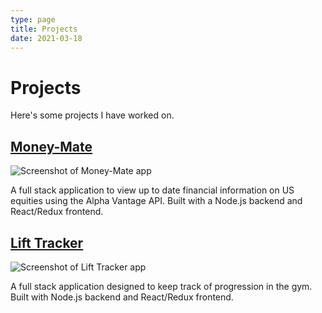 ```yaml
---
type: page
title: Projects
date: 2021-03-18
---
```


# Projects

Here's some projects I have worked on.


## [Money-Mate](https://github.com/tom-hooper-91/money-mate)

<Image
  src="/images/money-mate.png"
  alt="Screenshot of Money-Mate app"
  width={800}
  height={400}
  priority
  className="next-image"
/>

A full stack application to view up to date financial information on US equities using the Alpha Vantage API. Built with a Node.js backend and React/Redux frontend.

## [Lift Tracker](https://github.com/tom-hooper-91/lift-tracker)

<Image
  src="/images/lift-tracker.png"
  alt="Screenshot of Lift Tracker app"
  width={800}
  height={400}
  className="next-image"
/>

A full stack application designed to keep track of progression in the gym. Built with Node.js backend and React/Redux frontend.